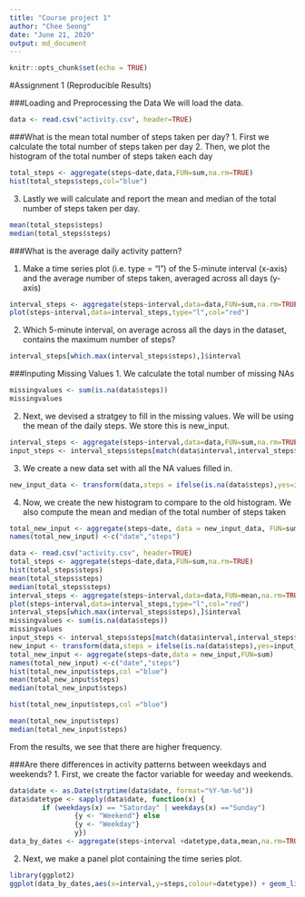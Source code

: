 ---
title: "Course project 1"
author: "Chee Seong"
date: "June 21, 2020"
output: md_document
---

```{r setup, include=FALSE}
knitr::opts_chunk$set(echo = TRUE)
```

#Assignment 1 (Reproducible Results)

###Loading and Preprocessing the Data
We will load the data.
```{r,cache = TRUE}
data <- read.csv("activity.csv", header=TRUE)
```

###What is the mean total number of steps taken per day?
1. First we calculate the total number of steps taken per day
2. Then, we plot the histogram of the total number of steps taken each day
```{r,cache = TRUE}
total_steps <- aggregate(steps~date,data,FUN=sum,na.rm=TRUE)
hist(total_steps$steps,col="blue")
```

3. Lastly we will calculate and report the mean and median of the total number of steps taken per day.

```{r,cache = TRUE}
mean(total_steps$steps)
median(total_steps$steps)
```


###What is the average daily activity pattern? 

1. Make a time series plot (i.e. \color{red}{\verb|type = "l"|}type = "l") of the 5-minute interval (x-axis) and the average number of steps taken, averaged across all days (y-axis)
```{r,cache = TRUE}
interval_steps <- aggregate(steps~interval,data=data,FUN=sum,na.rm=TRUE)
plot(steps~interval,data=interval_steps,type="l",col="red")
```

2. Which 5-minute interval, on average across all the days in the dataset, contains the maximum number of steps?
```{r,cache = TRUE}
interval_steps[which.max(interval_steps$steps),]$interval
```


###Inputing Missing Values
1. We calculate the total number of missing NAs
```{r,cache = TRUE}
missingvalues <- sum(is.na(data$steps))
missingvalues
```

2. Next, we devised a stratgey to fill in the missing values. We will be using the mean of the daily steps. We store this is new_input. 

```{r,cache = TRUE}
interval_steps <- aggregate(steps~interval,data=data,FUN=sum,na.rm=TRUE)
input_steps <- interval_steps$steps[match(data$interval,interval_steps$interval)]
```

3. We create a new data set with all the NA values filled in.
```{r,cache = TRUE}
new_input_data <- transform(data,steps = ifelse(is.na(data$steps),yes=input_steps,no=data$steps))
```

4. Now, we create the new histogram to compare to the old histogram. We also compute the mean and median of the total number of steps taken
```{r,cache = TRUE}
total_new_input <- aggregate(steps~date, data = new_input_data, FUN=sum)
names(total_new_input) <-c("date","steps")
```
```{r,eval=TRUE,include=FALSE}
data <- read.csv("activity.csv", header=TRUE)
total_steps <- aggregate(steps~date,data,FUN=sum,na.rm=TRUE)
hist(total_steps$steps)
mean(total_steps$steps)
median(total_steps$steps)
interval_steps <- aggregate(steps~interval,data=data,FUN=mean,na.rm=TRUE)
plot(steps~interval,data=interval_steps,type="l",col="red")
interval_steps[which.max(interval_steps$steps),]$interval
missingvalues <- sum(is.na(data$steps))
missingvalues
input_steps <- interval_steps$steps[match(data$interval,interval_steps$interval)]
new_input <- transform(data,steps = ifelse(is.na(data$steps),yes=input_steps,no=data$steps))
total_new_input <- aggregate(steps~date,data = new_input,FUN=sum)
names(total_new_input) <-c("date","steps")
hist(total_new_input$steps,col ="blue")
mean(total_new_input$steps)
median(total_new_input$steps)
```
```{r}
hist(total_new_input$steps,col ="blue")

```
```{r,cache = TRUE}
mean(total_new_input$steps)
median(total_new_input$steps)
```

From the results, we see that there are higher frequency.

###Are there differences in activity patterns between weekdays and weekends?
1. First, we create the factor variable for weeday and weekends.
```{r}
data$date <- as.Date(strptime(data$date, format="%Y-%m-%d"))
data$datetype <- sapply(data$date, function(x) {
        if (weekdays(x) == "Saturday" | weekdays(x) =="Sunday") 
                {y <- "Weekend"} else 
                {y <- "Weekday"}
                y})
data_by_dates <- aggregate(steps~interval +datetype,data,mean,na.rm=TRUE)
```

2. Next, we make a panel plot containing the time series plot. 
```{r}
library(ggplot2)
ggplot(data_by_dates,aes(x=interval,y=steps,colour=datetype)) + geom_line()+labs(x="Interval",y="Average number of steps")+facet_wrap(~datetype,ncol=1,nrow=2)
```
